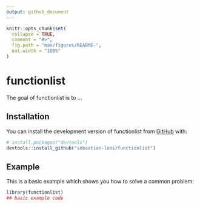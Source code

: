 ```yaml
---
output: github_document
---
```


<!-- README.md is generated from README.Rmd. Please edit that file -->

```r
knitr::opts_chunk$set(
  collapse = TRUE,
  comment = "#>",
  fig.path = "man/figures/README-",
  out.width = "100%"
)
```

# functionlist

<!-- badges: start -->
<!-- badges: end -->

The goal of functionlist is to ...

## Installation

You can install the development version of functionlist from [GitHub](https://github.com/) with:

``` r
# install.packages("devtools")
devtools::install_github("sebastian-loos/functionlist")
```

## Example

This is a basic example which shows you how to solve a common problem:

```r
library(functionlist)
## basic example code
```

